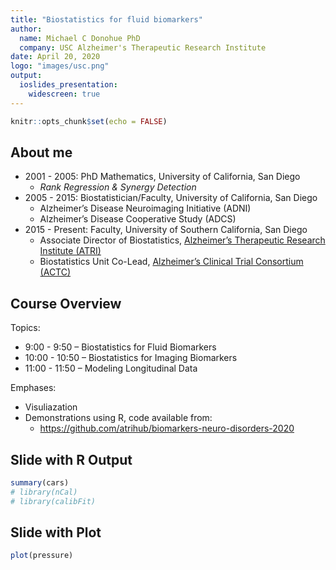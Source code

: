 ```yaml
---
title: "Biostatistics for fluid biomarkers"
author: 
  name: Michael C Donohue PhD
  company: USC Alzheimer's Therapeutic Research Institute
date: April 20, 2020
logo: "images/usc.png"
output:
  ioslides_presentation:
    widescreen: true
---
```


```r
knitr::opts_chunk$set(echo = FALSE)
```

## About me

* 2001 - 2005: PhD Mathematics, University of California, San Diego
  - *Rank Regression & Synergy Detection*
* 2005 - 2015: Biostatistician/Faculty, University of California, San Diego
  - Alzheimer's Disease Neuroimaging Initiative (ADNI)
  - Alzheimer's Disease Cooperative Study (ADCS)
* 2015 - Present: Faculty, University of Southern California, San Diego
  - Associate Director of Biostatistics, [Alzheimer's Therapeutic Research Institute (ATRI)](https://keck.usc.edu/atri/)
  - Biostatistics Unit Co-Lead, [Alzheimer's Clinical Trial Consortium (ACTC)](https://www.actcinfo.org/)

## Course Overview

Topics:

* 9:00 - 9:50 -- Biostatistics for Fluid Biomarkers
* 10:00 - 10:50 -- Biostatistics for Imaging Biomarkers
* 11:00 - 11:50 -- Modeling Longitudinal Data

Emphases:

* Visuliazation 
* Demonstrations using R, code available from:
  - [https://github.com/atrihub/biomarkers-neuro-disorders-2020](https://github.com/atrihub/biomarkers-neuro-disorders-2020)


## Slide with R Output

```r
summary(cars)
# library(nCal)
# library(calibFit)
```

## Slide with Plot

```r
plot(pressure)
```

